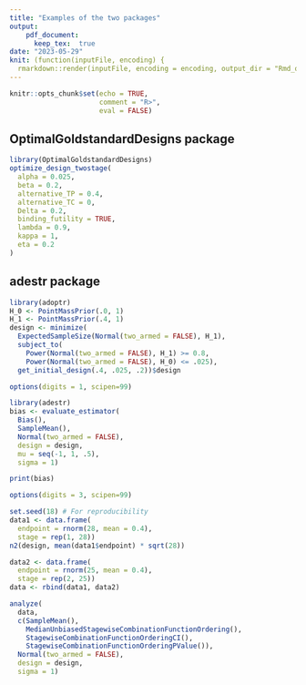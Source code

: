 ```yaml
---
title: "Examples of the two packages"
output: 
    pdf_document: 
      keep_tex:  true
date: "2023-05-29"
knit: (function(inputFile, encoding) {
  rmarkdown::render(inputFile, encoding = encoding, output_dir = "Rmd_output") })
---
```


```r
knitr::opts_chunk$set(echo = TRUE,
                      comment = "R>",
                      eval = FALSE)
```

## OptimalGoldstandardDesigns package

```r
library(OptimalGoldstandardDesigns)
optimize_design_twostage(
  alpha = 0.025,
  beta = 0.2,
  alternative_TP = 0.4,
  alternative_TC = 0,
  Delta = 0.2,
  binding_futility = TRUE,
  lambda = 0.9,
  kappa = 1,
  eta = 0.2
)
```

## adestr package

```r
library(adoptr)
H_0 <- PointMassPrior(.0, 1)
H_1 <- PointMassPrior(.4, 1)
design <- minimize(
  ExpectedSampleSize(Normal(two_armed = FALSE), H_1),
  subject_to(
    Power(Normal(two_armed = FALSE), H_1) >= 0.8,
    Power(Normal(two_armed = FALSE), H_0) <= .025),
  get_initial_design(.4, .025, .2))$design
```

```r
options(digits = 1, scipen=99)
```

```r
library(adestr)
bias <- evaluate_estimator(
  Bias(),
  SampleMean(),
  Normal(two_armed = FALSE),
  design = design,
  mu = seq(-1, 1, .5),
  sigma = 1)
```

```r
print(bias)
```

```r
options(digits = 3, scipen=99)
```

```r
set.seed(18) # For reproducibility
data1 <- data.frame(
  endpoint = rnorm(28, mean = 0.4),
  stage = rep(1, 28))
n2(design, mean(data1$endpoint) * sqrt(28))

data2 <- data.frame(
  endpoint = rnorm(25, mean = 0.4),
  stage = rep(2, 25))
data <- rbind(data1, data2)

analyze(
  data,
  c(SampleMean(),
    MedianUnbiasedStagewiseCombinationFunctionOrdering(),
    StagewiseCombinationFunctionOrderingCI(),
    StagewiseCombinationFunctionOrderingPValue()),
  Normal(two_armed = FALSE),
  design = design,
  sigma = 1)
```


